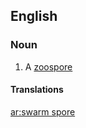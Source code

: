 {{also|swarmspore}}
==English==

===Noun===
{{en-noun}}

# A [[zoospore]]

====Translations====
{{trans-see|zoospore}}

[[ar:swarm spore]]